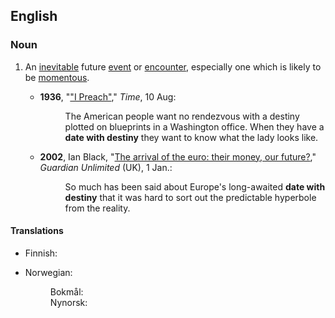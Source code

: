==English==

===Noun===
{{en-noun|sg=[[date]] [[with]] [[destiny]]|dates with destiny}}

# {{idiomatic}} An [[inevitable]] future [[event]] or [[encounter]], especially one which is likely to be [[momentous]].
#* '''1936''', "[http://www.time.com/time/magazine/article/0,9171,762277,00.html "I Preach"]," ''Time'', 10 Aug:
#*: The American people want no rendezvous with a destiny plotted on blueprints in a Washington office. When they have a '''date with destiny''' they want to know what the lady looks like.
#* '''2002''', Ian Black, "[http://www.guardian.co.uk/euro/story/0,11306,626460,00.html The arrival of the euro: their money, our future?]," ''Guardian Unlimited'' (UK), 1 Jan.:
#*: So much has been said about Europe's long-awaited '''date with destiny''' that it was hard to sort out the predictable hyperbole from the reality.

====Translations====
{{trans-top|inevitable event}}
* Finnish: {{t-|fi|kohtalonhetki}}
{{trans-mid}}
* Norwegian:
*: Bokmål: {{t-|nb|skjebnemøte|n}}
*: Nynorsk: {{t-|nn|skjebnemøte|n}}
{{trans-bottom}}